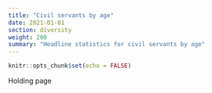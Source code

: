 ```yaml
---
title: "Civil servants by age"
date: 2021-01-01
section: diversity
weight: 200
summary: "Headline statistics for civil servants by age"
---
```


```r
knitr::opts_chunk$set(echo = FALSE)
```

Holding page
